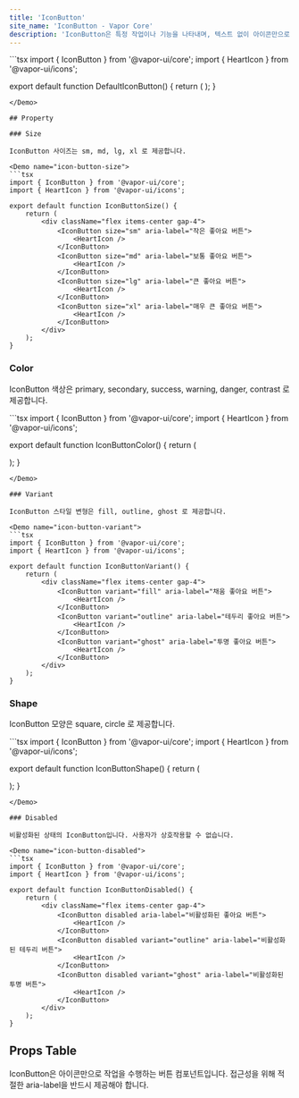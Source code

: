 ```yaml
---
title: 'IconButton'
site_name: 'IconButton - Vapor Core'
description: 'IconButton은 특정 작업이나 기능을 나타내며, 텍스트 없이 아이콘만으로 명령을 전달하는 버튼입니다.'
---
```


<Demo name="default-icon-button">
```tsx
import { IconButton } from '@vapor-ui/core';
import { HeartIcon } from '@vapor-ui/icons';

export default function DefaultIconButton() {
    return (
        <IconButton aria-label="좋아요">
            <HeartIcon />
        </IconButton>
    );
}
```
</Demo>

## Property

### Size

IconButton 사이즈는 sm, md, lg, xl 로 제공합니다.

<Demo name="icon-button-size">
```tsx
import { IconButton } from '@vapor-ui/core';
import { HeartIcon } from '@vapor-ui/icons';

export default function IconButtonSize() {
    return (
        <div className="flex items-center gap-4">
            <IconButton size="sm" aria-label="작은 좋아요 버튼">
                <HeartIcon />
            </IconButton>
            <IconButton size="md" aria-label="보통 좋아요 버튼">
                <HeartIcon />
            </IconButton>
            <IconButton size="lg" aria-label="큰 좋아요 버튼">
                <HeartIcon />
            </IconButton>
            <IconButton size="xl" aria-label="매우 큰 좋아요 버튼">
                <HeartIcon />
            </IconButton>
        </div>
    );
}
```
</Demo>

### Color

IconButton 색상은 primary, secondary, success, warning, danger, contrast 로 제공합니다.

<Demo name="icon-button-color">
```tsx
import { IconButton } from '@vapor-ui/core';
import { HeartIcon } from '@vapor-ui/icons';

export default function IconButtonColor() {
    return (
        <div className="flex flex-wrap gap-2">
            <IconButton color="primary" aria-label="기본 좋아요 버튼">
                <HeartIcon />
            </IconButton>
            <IconButton color="secondary" aria-label="보조 좋아요 버튼">
                <HeartIcon />
            </IconButton>
            <IconButton color="success" aria-label="성공 좋아요 버튼">
                <HeartIcon />
            </IconButton>
            <IconButton color="warning" aria-label="경고 좋아요 버튼">
                <HeartIcon />
            </IconButton>
            <IconButton color="danger" aria-label="위험 좋아요 버튼">
                <HeartIcon />
            </IconButton>
            <IconButton color="contrast" aria-label="대비 좋아요 버튼">
                <HeartIcon />
            </IconButton>
        </div>
    );
}
```
</Demo>

### Variant

IconButton 스타일 변형은 fill, outline, ghost 로 제공합니다.

<Demo name="icon-button-variant">
```tsx
import { IconButton } from '@vapor-ui/core';
import { HeartIcon } from '@vapor-ui/icons';

export default function IconButtonVariant() {
    return (
        <div className="flex items-center gap-4">
            <IconButton variant="fill" aria-label="채움 좋아요 버튼">
                <HeartIcon />
            </IconButton>
            <IconButton variant="outline" aria-label="테두리 좋아요 버튼">
                <HeartIcon />
            </IconButton>
            <IconButton variant="ghost" aria-label="투명 좋아요 버튼">
                <HeartIcon />
            </IconButton>
        </div>
    );
}
```
</Demo>

### Shape

IconButton 모양은 square, circle 로 제공합니다.

<Demo name="icon-button-shape">
```tsx
import { IconButton } from '@vapor-ui/core';
import { HeartIcon } from '@vapor-ui/icons';

export default function IconButtonShape() {
    return (
        <div className="flex items-center gap-4">
            <IconButton shape="square" aria-label="사각형 좋아요 버튼">
                <HeartIcon />
            </IconButton>
            <IconButton shape="circle" aria-label="원형 좋아요 버튼">
                <HeartIcon />
            </IconButton>
        </div>
    );
}
```
</Demo>

### Disabled

비활성화된 상태의 IconButton입니다. 사용자가 상호작용할 수 없습니다.

<Demo name="icon-button-disabled">
```tsx
import { IconButton } from '@vapor-ui/core';
import { HeartIcon } from '@vapor-ui/icons';

export default function IconButtonDisabled() {
    return (
        <div className="flex items-center gap-4">
            <IconButton disabled aria-label="비활성화된 좋아요 버튼">
                <HeartIcon />
            </IconButton>
            <IconButton disabled variant="outline" aria-label="비활성화된 테두리 버튼">
                <HeartIcon />
            </IconButton>
            <IconButton disabled variant="ghost" aria-label="비활성화된 투명 버튼">
                <HeartIcon />
            </IconButton>
        </div>
    );
}
```
</Demo>

## Props Table

IconButton은 아이콘만으로 작업을 수행하는 버튼 컴포넌트입니다. 접근성을 위해 적절한 aria-label을 반드시 제공해야 합니다.

<ComponentPropsTable file="icon-button" section="props" />
